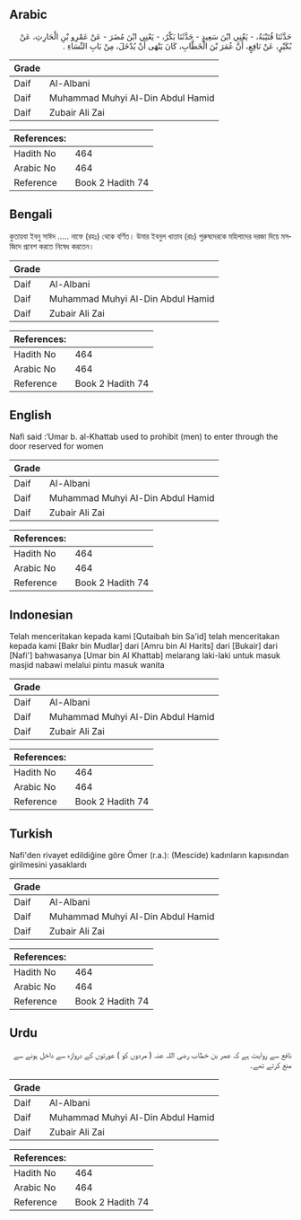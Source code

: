 ## Arabic


<div dir="rtl" lang="ar" style={{fontSize:'larger',backgroundColor:'#f8f9fa',padding:20}}>
حَدَّثَنَا قُتَيْبَةُ، - يَعْنِي ابْنَ سَعِيدٍ - حَدَّثَنَا بَكْرٌ، - يَعْنِي ابْنَ مُضَرَ - عَنْ عَمْرِو بْنِ الْحَارِثِ، عَنْ بُكَيْرٍ، عَنْ نَافِعٍ، أَنَّ عُمَرَ بْنَ الْخَطَّابِ، كَانَ يَنْهَى أَنْ يُدْخَلَ، مِنْ بَابِ النِّسَاءِ ‏.‏
</div>
<div style={{backgroundColor:'#f8f9fa',padding:20, marginBottom: 10}}><table> <thead> <tr> <th>Grade</th> <th></th> </tr> </thead> <tbody> <tr><td>Daif</td><td>Al-Albani</td></tr><tr><td>Daif</td><td>Muhammad Muhyi Al-Din Abdul Hamid</td></tr><tr><td>Daif</td><td>Zubair Ali Zai</td></tr></tbody></table><table> <thead> <tr> <th>References:</th> <th></th> </tr> </thead> <tbody><tr><td>Hadith No</td><td>464</td></tr><tr><td>Arabic No</td><td>464</td></tr><tr><td>Reference</td><td>Book 2 Hadith 74</td></tr></tbody></table></div>

## Bengali


<div dir="ltr" lang="bn" style={{fontSize:'larger',backgroundColor:'#f8f9fa',padding:20}}>
কুতায়বা ইবনু সাঈদ ..... নাফে (রহঃ) থেকে বর্ণিত। উমার ইবনুল খাত্তাব (রাঃ) পুরুষদেরকে মহিলাদের দরজা দিয়ে মসজিদে প্রবেশ করতে নিষেধ করতেন।
</div>
<div style={{backgroundColor:'#f8f9fa',padding:20, marginBottom: 10}}><table> <thead> <tr> <th>Grade</th> <th></th> </tr> </thead> <tbody> <tr><td>Daif</td><td>Al-Albani</td></tr><tr><td>Daif</td><td>Muhammad Muhyi Al-Din Abdul Hamid</td></tr><tr><td>Daif</td><td>Zubair Ali Zai</td></tr></tbody></table><table> <thead> <tr> <th>References:</th> <th></th> </tr> </thead> <tbody><tr><td>Hadith No</td><td>464</td></tr><tr><td>Arabic No</td><td>464</td></tr><tr><td>Reference</td><td>Book 2 Hadith 74</td></tr></tbody></table></div>

## English


<div dir="ltr" lang="en" style={{fontSize:'larger',backgroundColor:'#f8f9fa',padding:20}}>
Nafi said :‘Umar b. al-Khattab used to prohibit (men) to enter through the door reserved for women
</div>
<div style={{backgroundColor:'#f8f9fa',padding:20, marginBottom: 10}}><table> <thead> <tr> <th>Grade</th> <th></th> </tr> </thead> <tbody> <tr><td>Daif</td><td>Al-Albani</td></tr><tr><td>Daif</td><td>Muhammad Muhyi Al-Din Abdul Hamid</td></tr><tr><td>Daif</td><td>Zubair Ali Zai</td></tr></tbody></table><table> <thead> <tr> <th>References:</th> <th></th> </tr> </thead> <tbody><tr><td>Hadith No</td><td>464</td></tr><tr><td>Arabic No</td><td>464</td></tr><tr><td>Reference</td><td>Book 2 Hadith 74</td></tr></tbody></table></div>

## Indonesian


<div dir="ltr" lang="id" style={{fontSize:'larger',backgroundColor:'#f8f9fa',padding:20}}>
Telah menceritakan kepada kami [Qutaibah bin Sa'id] telah menceritakan kepada kami [Bakr bin Mudlar] dari [Amru bin Al Harits] dari [Bukair] dari [Nafi'] bahwasanya [Umar bin Al Khattab] melarang laki-laki untuk masuk masjid nabawi melalui pintu masuk wanita
</div>
<div style={{backgroundColor:'#f8f9fa',padding:20, marginBottom: 10}}><table> <thead> <tr> <th>Grade</th> <th></th> </tr> </thead> <tbody> <tr><td>Daif</td><td>Al-Albani</td></tr><tr><td>Daif</td><td>Muhammad Muhyi Al-Din Abdul Hamid</td></tr><tr><td>Daif</td><td>Zubair Ali Zai</td></tr></tbody></table><table> <thead> <tr> <th>References:</th> <th></th> </tr> </thead> <tbody><tr><td>Hadith No</td><td>464</td></tr><tr><td>Arabic No</td><td>464</td></tr><tr><td>Reference</td><td>Book 2 Hadith 74</td></tr></tbody></table></div>

## Turkish


<div dir="ltr" lang="tr" style={{fontSize:'larger',backgroundColor:'#f8f9fa',padding:20}}>
Nafi'den rivayet edildiğine göre Ömer (r.a.): (Mescide) kadınların kapısından girilmesini yasaklardı
</div>
<div style={{backgroundColor:'#f8f9fa',padding:20, marginBottom: 10}}><table> <thead> <tr> <th>Grade</th> <th></th> </tr> </thead> <tbody> <tr><td>Daif</td><td>Al-Albani</td></tr><tr><td>Daif</td><td>Muhammad Muhyi Al-Din Abdul Hamid</td></tr><tr><td>Daif</td><td>Zubair Ali Zai</td></tr></tbody></table><table> <thead> <tr> <th>References:</th> <th></th> </tr> </thead> <tbody><tr><td>Hadith No</td><td>464</td></tr><tr><td>Arabic No</td><td>464</td></tr><tr><td>Reference</td><td>Book 2 Hadith 74</td></tr></tbody></table></div>

## Urdu


<div dir="rtl" lang="ur" style={{fontSize:'larger',backgroundColor:'#f8f9fa',padding:20}}>
نافع سے روایت ہے کہ عمر بن خطاب رضی اللہ عنہ ( مردوں کو ) عورتوں کے دروازہ سے داخل ہونے سے منع کرتے تھے۔
</div>
<div style={{backgroundColor:'#f8f9fa',padding:20, marginBottom: 10}}><table> <thead> <tr> <th>Grade</th> <th></th> </tr> </thead> <tbody> <tr><td>Daif</td><td>Al-Albani</td></tr><tr><td>Daif</td><td>Muhammad Muhyi Al-Din Abdul Hamid</td></tr><tr><td>Daif</td><td>Zubair Ali Zai</td></tr></tbody></table><table> <thead> <tr> <th>References:</th> <th></th> </tr> </thead> <tbody><tr><td>Hadith No</td><td>464</td></tr><tr><td>Arabic No</td><td>464</td></tr><tr><td>Reference</td><td>Book 2 Hadith 74</td></tr></tbody></table></div>